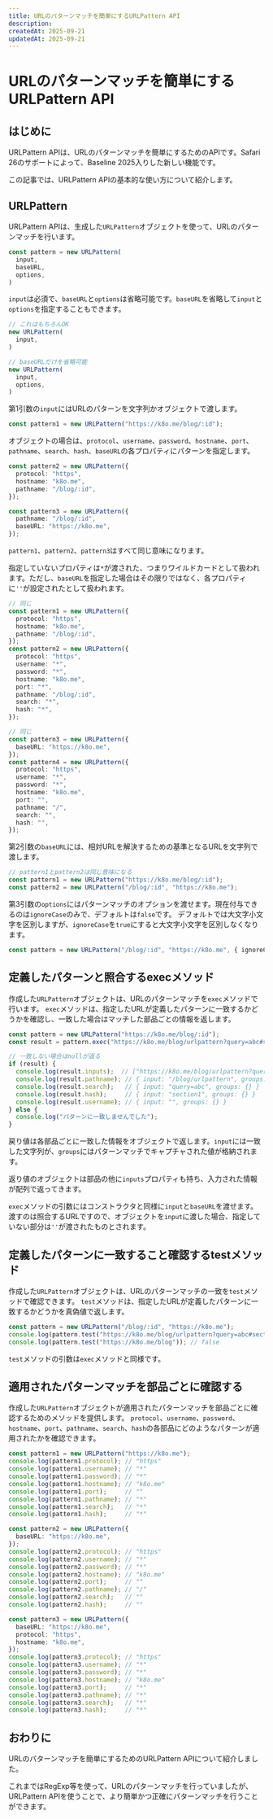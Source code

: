 ```yaml
---
title: URLのパターンマッチを簡単にするURLPattern API
description:
createdAt: 2025-09-21
updatedAt: 2025-09-21
---
```



# URLのパターンマッチを簡単にするURLPattern API

<BaselineStatus featureId="urlpattern" />

## はじめに
URLPattern APIは、URLのパターンマッチを簡単にするためのAPIです。Safari 26のサポートによって、Baseline 2025入りした新しい機能です。

この記事では、URLPattern APIの基本的な使い方について紹介します。

## URLPattern
URLPattern APIは、生成した`URLPattern`オブジェクトを使って、URLのパターンマッチを行います。

```ts
const pattern = new URLPattern(
  input,
  baseURL,
  options,
)
```

`input`は必須で、`baseURL`と`options`は省略可能です。`baseURL`を省略して`input`と`options`を指定することもできます。

```ts
// これはもちろんOK
new URLPattern(
  input,
)

// baseURLだけを省略可能
new URLPattern(
  input,
  options,
)
```

第1引数の`input`にはURLのパターンを文字列かオブジェクトで渡します。
```ts
const pattern1 = new URLPattern("https://k8o.me/blog/:id");
```
オブジェクトの場合は、`protocol`、`username`、`password`、`hostname`、`port`、`pathname`、`search`、`hash`、`baseURL`の各プロパティにパターンを指定します。
```ts
const pattern2 = new URLPattern({
  protocol: "https",
  hostname: "k8o.me",
  pathname: "/blog/:id",
});

const pattern3 = new URLPattern({
  pathname: "/blog/:id",
  baseURL: "https://k8o.me",
});
```

`pattern1`、`pattern2`、`pattern3`はすべて同じ意味になります。

指定していないプロパティは`*`が渡された、つまりワイルドカードとして扱われます。ただし、`baseURL`を指定した場合はその限りではなく、各プロパティに`''`が設定されたとして扱われます。

```ts
// 同じ
const pattern1 = new URLPattern({
  protocol: "https",
  hostname: "k8o.me",
  pathname: "/blog/:id",
});
const pattern2 = new URLPattern({
  protocol: "https",
  username: "*",
  password: "*",
  hostname: "k8o.me",
  port: "*",
  pathname: "/blog/:id",
  search: "*",
  hash: "*",
});

// 同じ
const pattern3 = new URLPattern({
  baseURL: "https://k8o.me",
});
const pattern4 = new URLPattern({
  protocol: "https",
  username: "*",
  password: "*",
  hostname: "k8o.me",
  port: "",
  pathname: "/",
  search: "",
  hash: "",
});
```

第2引数の`baseURL`には、相対URLを解決するための基準となるURLを文字列で渡します。
```ts
// pattern1とpattern2は同じ意味になる
const pattern1 = new URLPattern("https://k8o.me/blog/:id");
const pattern2 = new URLPattern("/blog/:id", "https://k8o.me");
```

第3引数の`options`にはパターンマッチのオプションを渡せます。現在付与できるのは`ignoreCase`のみで、デフォルトは`false`です。
デフォルトでは大文字小文字を区別しますが、`ignoreCase`を`true`にすると大文字小文字を区別しなくなります。

```ts
const pattern = new URLPattern("/blog/:id", "https://k8o.me", { ignoreCase: true });
```

## 定義したパターンと照合するexecメソッド
作成した`URLPattern`オブジェクトは、URLのパターンマッチを`exec`メソッドで行います。
`exec`メソッドは、指定したURLが定義したパターンに一致するかどうかを確認し、一致した場合はマッチした部品ごとの情報を返します。

```ts
const pattern = new URLPattern("https://k8o.me/blog/:id");
const result = pattern.exec("https://k8o.me/blog/urlpattern?query=abc#section1");

// 一致しない場合はnullが返る
if (result) {
  console.log(result.inputs);  // ["https://k8o.me/blog/urlpattern?query=abc#section1"]
  console.log(result.pathname); // { input: "/blog/urlpattern", groups: {id: 'urlpattern'} }
  console.log(result.search);   // { input: "query=abc", groups: {} }
  console.log(result.hash);     // { input: "section1", groups: {} }
  console.log(result.username); // { input: "", groups: {} }
} else {
  console.log("パターンに一致しませんでした");
}
```
戻り値は各部品ごとに一致した情報をオブジェクトで返します。`input`には一致した文字列が、`groups`にはパターンマッチでキャプチャされた値が格納されます。

返り値のオブジェクトは部品の他に`inputs`プロパティも持ち、入力された情報が配列で返ってきます。

`exec`メソッドの引数にはコンストラクタと同様に`input`と`baseURL`を渡せます。
渡すのは照合するURLですので、オブジェクトを`input`に渡した場合、指定していない部分は`''`が渡されたものとされます。

## 定義したパターンに一致すること確認するtestメソッド
作成した`URLPattern`オブジェクトは、URLのパターンマッチの一致を`test`メソッドで確認できます。
`test`メソッドは、指定したURLが定義したパターンに一致するかどうかを真偽値で返します。
```ts
const pattern = new URLPattern("/blog/:id", "https://k8o.me");
console.log(pattern.test("https://k8o.me/blog/urlpattern?query=abc#section1")); // true
console.log(pattern.test("https://k8o.me/blog")); // false
```

`test`メソッドの引数は`exec`メソッドと同様です。

## 適用されたパターンマッチを部品ごとに確認する
作成した`URLPattern`オブジェクトが適用されたパターンマッチを部品ごとに確認するためのメソッドを提供します。
`protocol`、`username`、`password`、`hostname`、`port`、`pathname`、`search`、`hash`の各部品にどのようなパターンが適用されたかを確認できます。

```ts
const pattern1 = new URLPattern("https://k8o.me");
console.log(pattern1.protocol); // "https"
console.log(pattern1.username); // "*"
console.log(pattern1.password); // "*"
console.log(pattern1.hostname); // "k8o.me"
console.log(pattern1.port);     // ""
console.log(pattern1.pathname); // "*"
console.log(pattern1.search);   // "*"
console.log(pattern1.hash);     // "*"

const pattern2 = new URLPattern({
  baseURL: "https://k8o.me",
});
console.log(pattern2.protocol); // "https"
console.log(pattern2.username); // "*"
console.log(pattern2.password); // "*"
console.log(pattern2.hostname); // "k8o.me"
console.log(pattern2.port);     // ""
console.log(pattern2.pathname); // "/"
console.log(pattern2.search);   // ""
console.log(pattern2.hash);     // ""

const pattern3 = new URLPattern({
  baseURL: "https://k8o.me",
  protocol: "https",
  hostname: "k8o.me",
});
console.log(pattern3.protocol); // "https"
console.log(pattern3.username); // "*"
console.log(pattern3.password); // "*"
console.log(pattern3.hostname); // "k8o.me"
console.log(pattern3.port);     // "*"
console.log(pattern3.pathname); // "*"
console.log(pattern3.search);   // "*"
console.log(pattern3.hash);     // "*"
```

## おわりに
URLのパターンマッチを簡単にするためのURLPattern APIについて紹介しました。

これまではRegExp等を使って、URLのパターンマッチを行っていましたが、URLPattern APIを使うことで、より簡単かつ正確にパターンマッチを行うことができます。
